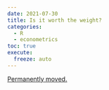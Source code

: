 ```yaml
---
date: 2021-07-30
title: Is it worth the weight?
categories:
  - R
  - econometrics
toc: true
execute:
  freeze: auto
---
```


[Permanently moved.](../../posts/2021-07-30-worth_weight.qmd)
